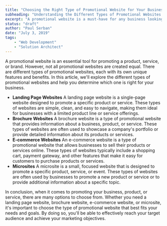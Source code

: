 ```yaml
---
title: "Choosing the Right Type of Promotional Website for Your Business"
subheading: "Understanding the Different Types of Promotional Websites and Their Benefits"
excerpt: "A promotional website is a must-have for any business looking to reach its target audience and promote its products or services. But with so many options available, choosing the right type of promotional website can be overwhelming. From landing pages to e-commerce sites, each type offers its own unique benefits and features. Understanding the different types of promotional websites and their benefits is key to choosing the right one for your business."
status: "draft"
author: "Paul Serban"
date: "July 3, 2019"
tags:
    - "Web Development"
    - "Solution Architect"
---
```


A promotional website is an essential tool for promoting a product, service, or brand. However, not all promotional websites are created equal. There are different types of promotional websites, each with its own unique features and benefits. In this article, we'll explore the different types of promotional websites and help you determine which one is right for your business.

- **Landing Page Websites**
A landing page website is a single-page website designed to promote a specific product or service. These types of websites are simple, clean, and easy to navigate, making them ideal for businesses with a limited product line or service offerings.
- **Brochure Websites**
A brochure website is a type of promotional website that provides information about a business, product, or service. These types of websites are often used to showcase a company's portfolio or provide detailed information about its products or services.
- **E-commerce Websites**
An e-commerce website is a type of promotional website that allows businesses to sell their products or services online. These types of websites typically include a shopping cart, payment gateway, and other features that make it easy for customers to purchase products or services.
- **Microsites**
A microsite is a small, focused website that is designed to promote a specific product, service, or event. These types of websites are often used by businesses to promote a new product or service or to provide additional information about a specific topic.

In conclusion, when it comes to promoting your business, product, or service, there are many options to choose from. Whether you need a landing page website, brochure website, e-commerce website, or microsite, it's important to choose the type of promotional website that best fits your needs and goals. By doing so, you'll be able to effectively reach your target audience and achieve your marketing objectives.